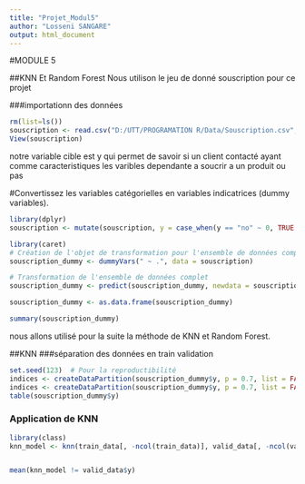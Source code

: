 ```yaml
---
title: "Projet_Modul5"
author: "Losseni SANGARE"
output: html_document
---
```

#MODULE 5

##KNN Et Random Forest
Nous utilison le jeu de donné souscription pour ce projet

###importationn des données
```r
rm(list=ls())
souscription <- read.csv("D:/UTT/PROGRAMATION R/Data/Souscription.csv", sep=";")
View(souscription)
```

notre variable cible est y qui permet de savoir si un client contacté ayant comme caracteristiques les varibles dependante a soucrir a un produit ou pas

#Convertissez les variables catégorielles en variables indicatrices (dummy variables).

```r
library(dplyr)
souscription <- mutate(souscription, y = case_when(y == "no" ~ 0, TRUE ~ 1))

library(caret)
# Création de l'objet de transformation pour l'ensemble de données complet
souscription_dummy <- dummyVars(" ~ .", data = souscription)

# Transformation de l'ensemble de données complet
souscription_dummy <- predict(souscription_dummy, newdata = souscription)

souscription_dummy <- as.data.frame(souscription_dummy)

summary(souscription_dummy)
```


nous allons utilisé pour la suite la méthode de KNN et Random Forest.

##KNN
###séparation des données en train validation
```r
set.seed(123)  # Pour la reproductibilité
indices <- createDataPartition(souscription_dummy$y, p = 0.7, list = FALSE)
indices <- createDataPartition(souscription_dummy$y, p = 0.7, list = FALSE)
table(souscription_dummy$y)


```

### Application de KNN
```r
library(class)
knn_model <- knn(train_data[, -ncol(train_data)], valid_data[, -ncol(valid_data)], cl = train_data$y, k = 3)


mean(knn_model != valid_data$y)
```


